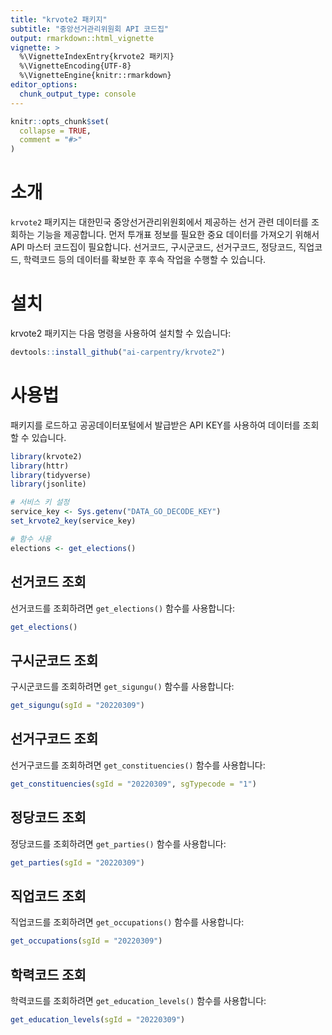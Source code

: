 ```yaml
---
title: "krvote2 패키지"
subtitle: "중앙선거관리위원회 API 코드집"
output: rmarkdown::html_vignette
vignette: >
  %\VignetteIndexEntry{krvote2 패키지}
  %\VignetteEncoding{UTF-8}
  %\VignetteEngine{knitr::rmarkdown}
editor_options: 
  chunk_output_type: console
---
```


```r
knitr::opts_chunk$set(
  collapse = TRUE,
  comment = "#>"
)
```


# 소개

`krvote2` 패키지는 대한민국 중앙선거관리위원회에서 제공하는 선거 관련 데이터를 조회하는 기능을 제공합니다.
먼저 투개표 정보를 필요한 중요 데이터를 가져오기 위해서 API 마스터 코드집이 필요합니다.
선거코드, 구시군코드, 선거구코드, 정당코드, 직업코드, 학력코드 등의 데이터를 확보한 후 후속 작업을 수행할 수 있습니다.

# 설치

krvote2 패키지는 다음 명령을 사용하여 설치할 수 있습니다:

```r
devtools::install_github("ai-carpentry/krvote2")
```

# 사용법

패키지를 로드하고 공공데이터포털에서 발급받은 API KEY를 사용하여 데이터를 조회할 수 있습니다.

```r
library(krvote2)
library(httr)
library(tidyverse)
library(jsonlite)

# 서비스 키 설정
service_key <- Sys.getenv("DATA_GO_DECODE_KEY")
set_krvote2_key(service_key)

# 함수 사용
elections <- get_elections()
```

## 선거코드 조회

선거코드를 조회하려면 `get_elections()` 함수를 사용합니다:

```r
get_elections()
```

## 구시군코드 조회

구시군코드를 조회하려면 `get_sigungu()` 함수를 사용합니다:

```r
get_sigungu(sgId = "20220309")
```

## 선거구코드 조회

선거구코드를 조회하려면 `get_constituencies()` 함수를 사용합니다:

```r
get_constituencies(sgId = "20220309", sgTypecode = "1")
```

## 정당코드 조회

정당코드를 조회하려면 `get_parties()` 함수를 사용합니다:

```r
get_parties(sgId = "20220309")
```

## 직업코드 조회

직업코드를 조회하려면 `get_occupations()` 함수를 사용합니다:

```r
get_occupations(sgId = "20220309")
```

## 학력코드 조회

학력코드를 조회하려면 `get_education_levels()` 함수를 사용합니다:

```r
get_education_levels(sgId = "20220309")
```


